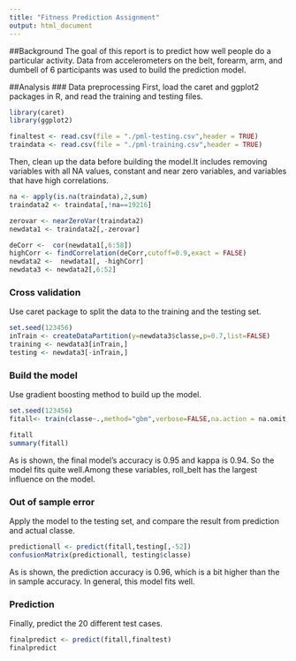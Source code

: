 ```yaml
---
title: "Fitness Prediction Assignment"
output: html_document
---
```

##Background
The goal of this report is to predict how well people do a particular activity. Data from accelerometers on the belt, forearm, arm, and dumbell of 6 participants was used to build the prediction model.

##Analysis
### Data preprocessing
First, load the caret and ggplot2 packages in R, and read the training and testing files.
```R
library(caret)
library(ggplot2)

finaltest <- read.csv(file = "./pml-testing.csv",header = TRUE)
traindata <- read.csv(file = "./pml-training.csv",header = TRUE)
```

Then, clean up the data before building the model.It includes removing variables with all NA values, constant and near zero variables, and variables that have high correlations.
```R
na <- apply(is.na(traindata),2,sum)
traindata2 <- traindata[,!na==19216]

zerovar <- nearZeroVar(traindata2)
newdata1 <- traindata2[,-zerovar]

deCorr <-  cor(newdata1[,6:58])
highCorr <- findCorrelation(deCorr,cutoff=0.9,exact = FALSE)
newdata2 <-  newdata1[, -highCorr]
newdata3 <- newdata2[,6:52]
```

### Cross validation
Use caret package to split the data to the training and the testing set.
```R
set.seed(123456)
inTrain <- createDataPartition(y=newdata3$classe,p=0.7,list=FALSE)
training <- newdata3[inTrain,]
testing <- newdata3[-inTrain,]
```

### Build the model
Use gradient boosting method to build up the model.
```R
set.seed(123456)
fitall<- train(classe~.,method="gbm",verbose=FALSE,na.action = na.omit,data=training)

fitall
summary(fitall)

```

As is shown, the final model's accuracy is 0.95 and kappa is 0.94. So the model fits quite well.Among these variables, roll_belt has the largest influence on the model.

### Out of sample error
Apply the model to the testing set, and compare the result from prediction and actual classe.
```R
predictionall <- predict(fitall,testing[,-52])
confusionMatrix(predictionall, testing$classe)
```

As is shown, the prediction accuracy is 0.96, which is a bit higher than the in sample accuracy. In general, this model fits well.

### Prediction
Finally, predict the 20 different test cases.
```R
finalpredict <- predict(fitall,finaltest)
finalpredict
```

